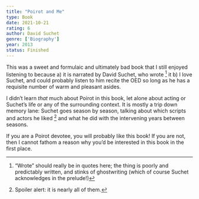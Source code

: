```yaml
---
title: "Poirot and Me"
type: Book
date: 2021-10-21
rating: 6
author: David Suchet
genre: ['Biography']
year: 2013
status: Finished
---
```


This was a sweet and formulaic and ultimately bad book that I still enjoyed listening to because a) it is narrated by David Suchet, who wrote [^1] it b) I love Suchet, and could probably listen to him recite the OED so long as he has a requisite number of warm and pleasant asides. 

I didn’t learn _that_ much about Poirot in this book, let alone about acting or Suchet’s life or any of the surrounding context. It is mostly a trip down memory lane: Suchet goes season by season, talking about which scripts and actors he liked [^2] and what he did with the intervening years between seasons.

If you are a Poirot devotee, you will probably like this book! If you are not, then I cannot fathom a reason why you’d be interested in this book in the first place.

[^1]: “Wrote” should really be in quotes here; the thing is poorly and predictably written, and stinks of ghostwriting (which of course Suchet acknowledges in the prelude!)

[^2]: Spoiler alert: it is nearly all of them.

